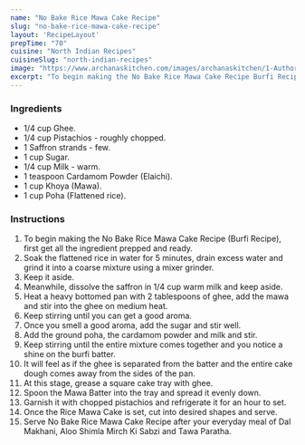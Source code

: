 ---
name: "No Bake Rice Mawa Cake Recipe"
slug: "no-bake-rice-mawa-cake-recipe"
layout: 'RecipeLayout'
prepTime: "70"
cuisine: "North Indian Recipes"
cuisineSlug: "north-indian-recipes"
image: "https://www.archanaskitchen.com/images/archanaskitchen/1-Author/Rida/No_Bake_Rice_Mawa_Cake_Recipe-1.jpg"
excerpt: "To begin making the No Bake Rice Mawa Cake Recipe Burfi Recipe, first get all the ingredient prepped and ready"
---

### Ingredients

- 1/4 cup Ghee.
- 1/4 cup Pistachios - roughly chopped.
- 1 Saffron strands - few.
- 1 cup Sugar.
- 1/4 cup Milk - warm.
- 1 teaspoon Cardamom Powder (Elaichi).
- 1 cup Khoya (Mawa).
- 1 cup Poha (Flattened rice).

### Instructions

1. To begin making the No Bake Rice Mawa Cake Recipe (Burfi Recipe), first get all the ingredient prepped and ready.
1. Soak the flattened rice in water for 5 minutes, drain excess water and grind it into a coarse mixture using a mixer grinder.
1. Keep it aside.
1. Meanwhile, dissolve the saffron in 1/4 cup warm milk and keep aside.
1. Heat a heavy bottomed pan with 2 tablespoons of ghee, add the mawa and stir into the ghee on medium heat.
1. Keep stirring until you can get a good aroma.
1. Once you smell a good aroma, add the sugar and stir well.
1. Add the ground poha, the cardamom powder and milk and stir.
1. Keep stirring until the entire mixture comes together and you notice a shine on the burfi batter.
1. It will feel as if the ghee is separated from the batter and the entire cake dough comes away from the sides of the pan.
1. At this stage, grease a square cake tray with ghee.
1. Spoon the Mawa Batter into the tray and spread it evenly down.
1. Garnish it with chopped pistachios and refrigerate it for an hour to set.
1. Once the Rice Mawa Cake is set, cut into desired shapes and serve.
1. Serve No Bake Rice Mawa Cake Recipe after your everyday meal of Dal Makhani, Aloo Shimla Mirch Ki Sabzi and Tawa Paratha.
